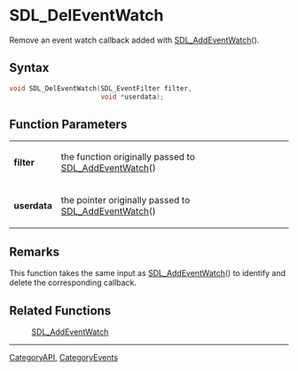 = SDL_DelEventWatch =

Remove an event watch callback added with [[SDL_AddEventWatch]]().

== Syntax ==

<syntaxhighlight lang='c'>
void SDL_DelEventWatch(SDL_EventFilter filter,
                       void *userdata);
</syntaxhighlight>

== Function Parameters ==

{|
|'''filter'''
|the function originally passed to [[SDL_AddEventWatch]]()
|-
|'''userdata'''
|the pointer originally passed to [[SDL_AddEventWatch]]()
|}

== Remarks ==

This function takes the same input as [[SDL_AddEventWatch]]() to identify
and delete the corresponding callback.

== Related Functions ==

:[[SDL_AddEventWatch]]

----
[[CategoryAPI]], [[CategoryEvents]]


